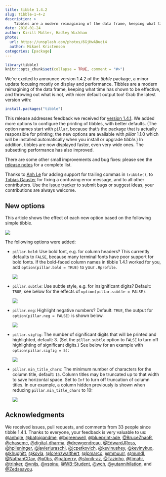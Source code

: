 ```yaml
---
title: tibble 1.4.2
slug: tibble-1-4-2
description: >
    Tibbles are a modern reimagining of the data frame, keeping what time has shown to be effective, and throwing out what is not, with nicer default output too! This article showcases the changes in the most recent version.
date: 2018-01-24
author: Kirill Müller, Hadley Wickham
photo:
  url: https://unsplash.com/photos/6GjHwABuci4
  author: Mikael Kristenson
categories: [package]
---
```



```r
library(tibble)
knitr::opts_chunk$set(collapse = TRUE, comment = "#>")
```

We’re excited to announce version 1.4.2 of the *tibble* package, a minor update focusing mostly on display and performance.  Tibbles are a modern reimagining of the data frame, keeping what time has shown to be effective, and throwing out what is not, with nicer default output too! Grab the latest version with:

```r
install.packages("tibble")
```

This release addresses feedback we received for [version 1.4.1](tibble-1-4-1).  We added more options to configure the printing of tibbles, with better defaults. (The option names start with `pillar`, because that's the package that is actually responsible for printing; the new options are available with *pillar* 1.1.0 which will be installed automatically when you install or upgrade *tibble*.)
In addition, tibbles are now displayed faster, even very wide ones. The subsetting performance has also improved.

There are some other small improvements and bug fixes: please see the [release notes](https://github.com/tidyverse/tibble/releases/tag/v1.4.2) for a complete list.

Thanks to [Anh Le](https://github.com/anhqle) for adding support for trailing commas in `tribble()`, to [Tobias Gauster](https://github.com/mundl) for fixing a confusing error message, and to all other contributors. Use the [issue tracker](https://github.com/tidyverse/tibble/issues) to submit bugs or suggest ideas, your contributions are always welcome.

## New options

This article shows the effect of each new option based on the following simple tibble.

![](/images/tibble-1-4-2/default.png)

The following options were added:

- `pillar.bold`: Use bold font, e.g. for column headers? This currently defaults to `FALSE`, because many terminal fonts have poor support for bold fonts. If the bold-faced column names in tibble 1.4.1 worked for you, add `option(pillar.bold = TRUE)` to your `.Rprofile`.

    ![](/images/tibble-1-4-2/bold.png)

- `pillar.subtle`: Use subtle style, e.g. for insignificant digits? Default: `TRUE`, see below for the effects of `option(pillar.subtle = FALSE)`.

    ![](/images/tibble-1-4-2/subtle.png)

- `pillar.neg`: Highlight negative numbers? Default: `TRUE`, the output for `option(pillar.neg = FALSE)` is shown below.

    ![](/images/tibble-1-4-2/neg.png)

- `pillar.sigfig`: The number of significant digits that will be printed and
    highlighted, default: 3.  (Set the `pillar.subtle` option to `FALSE` to
    turn off highlighting of significant digits.)  See below for an example with
    `option(pillar.sigfig = 5)`:

    ![](/images/tibble-1-4-2/sigfig-5.png)

- `pillar.min_title_chars`: The minimum number of characters for the column
    title, default: `15`.  Column titles may be truncated up to that width to
    save horizontal space. Set to `Inf` to turn off truncation of column
    titles.  In our example, a column hidden previously is shown when reducing
    `pillar.min_title_chars` to 10:

    ![](/images/tibble-1-4-2/min-title-chars-10.png)

## Acknowledgments

We received issues, pull requests, and comments from 33 people since tibble 1.4.1. Thanks to everyone, your feedback is very valuable to us: [\@anhqle](https://github.com/anhqle), [\@batpigandme](https://github.com/batpigandme), [\@bgreenwell](https://github.com/bgreenwell), [\@blueprint-ade](https://github.com/blueprint-ade), [\@BruceZhaoR](https://github.com/BruceZhaoR), [\@chasemc](https://github.com/chasemc), [\@digital-dharma](https://github.com/digital-dharma), [\@drewgendreau](https://github.com/drewgendreau), [\@EdwardJRoss](https://github.com/EdwardJRoss), [\@hplieninger](https://github.com/hplieninger), [\@javierluraschi](https://github.com/javierluraschi), [\@jcpetkovich](https://github.com/jcpetkovich), [\@kevinushey](https://github.com/kevinushey), [\@kevinykuo](https://github.com/kevinykuo), [\@khughitt](https://github.com/khughitt), [\@kovla](https://github.com/kovla), [\@lorenzwalthert](https://github.com/lorenzwalthert), [\@lpmarco](https://github.com/lpmarco), [\@mmuurr](https://github.com/mmuurr), [\@mundl](https://github.com/mundl), [\@NathanCDay](https://github.com/NathanCDay), [\@p0bs](https://github.com/p0bs), [\@patperry](https://github.com/patperry), [\@slonik-az](https://github.com/slonik-az), [\@Tazinho](https://github.com/Tazinho), [\@tjmahr](https://github.com/tjmahr), [\@trinker](https://github.com/trinker), [\@vnijs](https://github.com/vnijs), [\@vspinu](https://github.com/vspinu), [\@WB-Student](https://github.com/WB-Student), [\@wch](https://github.com/wch), [\@yutannihilation](https://github.com/yutannihilation), and [\@Zedseayou](https://github.com/Zedseayou).
